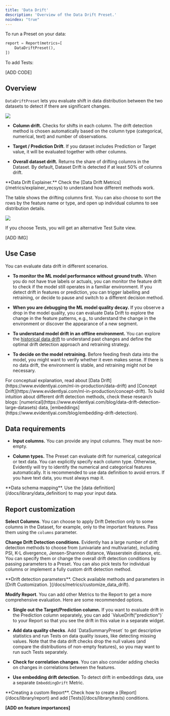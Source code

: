 ```yaml
---
title: 'Data Drift'
description: 'Overview of the Data Drift Preset.'
noindex: "true"
---
```


To run a Preset on your data:

```python
report = Report(metrics=[
    DataDriftPreset(),
])
```

To add Tests:

\[ADD CODE]

## Overview

`DataDriftPreset` lets you evaluate shift in data distribution between the two datasets to detect if there are significant changes.

![](/images/metrics/preset_data_drift_2-min.png)

* **Column drift.** Checks for shifts in each column. The drift detection method is chosen automatically based on the column type (categorical, numerical, text) and number of observations.

* **Target / Prediction Drift**. If you dataset includes Prediction or Target value, it will be evaluated together with other columns.

* **Overall dataset drift.** Returns the share of drifting columns in the Dataset. By default, Dataset Drift is detected if at least 50% of columns drift.

<Info>
  **Data Drift Explainer.** Check the [Data Drift Metrics](/metrics/explainer_recsys) to understand how different methods work.
</Info>

The table shows the drifting columns first. You can also choose to sort the rows by the feature name or type, and open up individual columns to see distribution details.

![](/images/metrics/preset_data_drift-min.png)

If you choose Tests, you will get an alternative Test Suite view.

\[ADD IMG]

## Use Case

You can evaluate data drift in different scenarios.

* **To monitor the ML model performance without ground truth.** When you do not have true labels or actuals, you can monitor the feature drift to check if the model still operates in a familiar environment. If you detect drift in features or prediction, you can trigger labelling and retraining, or decide to pause and switch to a different decision method.

* **When you are debugging the ML model quality decay.** If you observe a drop in the model quality, you can evaluate Data Drift to explore the change in the feature patterns, e.g., to understand the change in the environment or discover the appearance of a new segment.

* **To understand model drift in an offline environment.** You can explore the [historical data drift]() to understand past changes and define the optimal drift detection approach and retraining strategy.

* **To decide on the model retraining.** Before feeding fresh data into the model, you might want to verify whether it even makes sense. If there is no data drift, the environment is stable, and retraining might not be necessary.

<Info>
  For conceptual explanation, read about [Data Drift](https://www.evidentlyai.com/ml-in-production/data-drift) and [Concept Drift](https://www.evidentlyai.com/ml-in-production/concept-drift). To build intuition about different drift detection methods, check these research blogs: [numerical](https://www.evidentlyai.com/blog/data-drift-detection-large-datasets) data, [embeddings](https://www.evidentlyai.com/blog/embedding-drift-detection).
</Info>

## Data requirements

* **Input columns.** You can provide any input columns. They must be non-empty.

* **Column types.** The Preset can evaluate drift for numerical, categorical or text data. You can explicitly specify each column type. Otherwise, Evidently will try to identify the numerical and categorical features automatically. It is recommended to use data definition to avoid errors. If you have text data, you must always map it.

<Info>
  **Data schema mapping**. Use the [data definition](/docs/library/data_definition) to map your input data.
</Info>

## Report customization

**Select Columns**. You can choose to apply Drift Detection only to some columns in the Dataset, for example, only to the important features. Pass them using the `columns` parameter.

**Change Drift Detection conditions.** Evidently has a large number of drift detection methods to choose from (univariate and multivariate), including PSI, K-L divergence, Jensen-Shannon distance, Wasserstein distance, etc. You can specify them or change the overall drift detection conditions by passing parameters to a Preset. You can also pick tests for individual columns or implement a fully custom drift detection method.

<Info>
  **Drift detection parameters**. Check available methods and parameters in [Drift Customization. ](/docs/metrics/customize_data_drift).
</Info>

**Modify Report**. You can add other Metrics to the Report to get a more comprehensive evaluation. Here are some recommended options.

* **Single out the Target/Prediction column.** If you want to evaluate drift in the Prediction column separately, you can add \`ValueDrift("prediction")\` to your Report so that you see the drift in this value in a separate widget.

* **Add data quality checks**. Add \`DataSummaryPreset\` to get descriptive statistics and run Tests on data quality issues, like detecting missing values. Note that the data drift checks drop the null values (and compare the distributions of non-empty features), so you may want to run such Tests separately.

* **Check for correlation changes**. You can also consider adding checks on changes in correlations between the features.

* **Use embedding drift detection**. To detect drift in embeddings data, use a separate `EmbeddingDrift` Metric.

<Info>
  **Creating a custom Report**. Check how to create a [Report](/docs/library/report) and add [Tests](/docs/library/tests) conditions.
</Info>

**\[ADD on feature importances]**